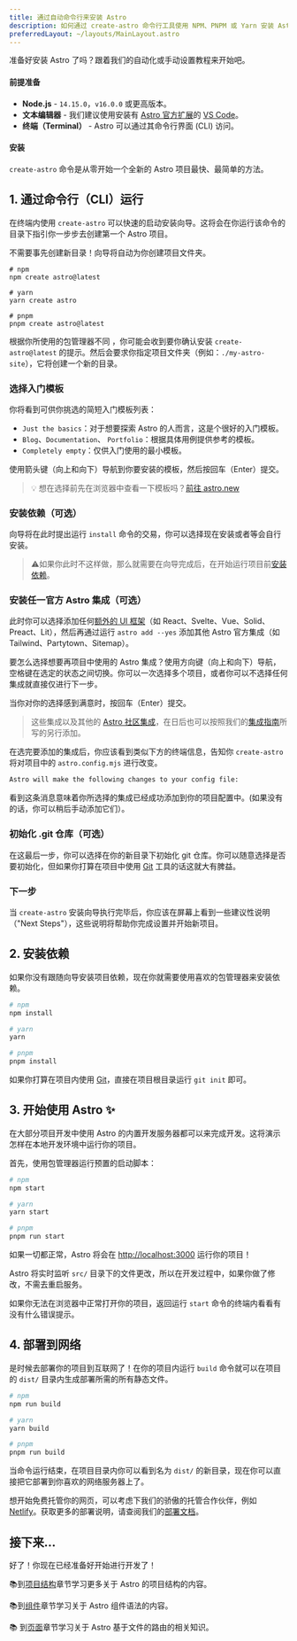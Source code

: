 ```yaml
---
title: 通过自动命令行来安装 Astro
description: 如何通过 create-astro 命令行工具使用 NPM、PNPM 或 Yarn 安装 Astro。
preferredLayout: ~/layouts/MainLayout.astro
---
```


准备好安装 Astro 了吗？跟着我们的自动化或手动设置教程来开始吧。

#### 前提准备

- **Node.js** - `14.15.0`，`v16.0.0` 或更高版本。
- **文本编辑器** - 我们建议使用安装有 [Astro 官方扩展](https://marketplace.visualstudio.com/items?itemName=astro-build.astro-vscode)的 [VS Code](https://code.visualstudio.com/)。
- **终端（Terminal）** - Astro 可以通过其命令行界面 (CLI) 访问。

<InstallGuideTabGroup />

#### 安装

`create-astro` 命令是从零开始一个全新的 Astro 项目最快、最简单的方法。

## 1. 通过命令行（CLI）运行

在终端内使用 `create-astro` 可以快速的启动安装向导。这将会在你运行该命令的目录下指引你一步步去创建第一个 Astro 项目。

不需要事先创建新目录！向导将自动为你创建项目文件夹。
```shell
# npm
npm create astro@latest

# yarn
yarn create astro

# pnpm
pnpm create astro@latest
```

根据你所使用的包管理器不同 ，你可能会收到要你确认安装 `create-astro@latest` 的提示。然后会要求你指定项目文件夹（例如：`./my-astro-site`），它将创建一个新的目录。
### 选择入门模板

你将看到可供你挑选的简短入门模板列表：
  
- `Just the basics`：对于想要探索 Astro 的人而言，这是个很好的入门模板。
- `Blog`、`Documentation`、 `Portfolio`：根据具体用例提供参考的模板。
- `Completely empty`：仅供入门使用的最小模板。

使用箭头键（向上和向下）导航到你要安装的模板，然后按回车（Enter）提交。

> 💡 想在选择前先在浏览器中查看一下模板吗？[前往 astro.new](https://astro.new/)

### 安装依赖（可选）

向导将在此时提出运行 `install` 命令的交易，你可以选择现在安装或者等会自行安装。

> ⚠️如果你此时不这样做，那么就需要在向导完成后，在开始运行项目前[安装依赖](#2-安装依赖)。

### 安装任一官方 Astro 集成（可选）

此时你可以选择添加任何[额外的 UI 框架](/zh-cn/core-concepts/framework-components/)（如 React、Svelte、Vue、Solid、Preact、Lit），然后再通过运行 `astro add --yes` 添加其他 Astro 官方集成（如 Tailwind、Partytown、Sitemap）。

要怎么选择想要再项目中使用的 Astro 集成？使用方向键（向上和向下）导航，空格键在选定的状态之间切换。你可以一次选择多个项目，或者你可以不选择任何集成就直接仅进行下一步。

当你对你的选择感到满意时，按回车（Enter）提交。

> 这些集成以及其他的 [Astro 社区集成](https://astro.build/integrations)，在日后也可以按照我们的[集成指南](/zh-cn/guides/integrations-guide/)所写的另行添加。

在选完要添加的集成后，你应该看到类似下方的终端信息，告知你 `create-astro` 将对项目中的 `astro.config.mjs` 进行改变。

```bash
Astro will make the following changes to your config file:
```

看到这条消息意味着你所选择的集成已经成功添加到你的项目配置中。(如果没有的话，你可以稍后手动添加它们）。

### 初始化 .git 仓库（可选）

在这最后一步，你可以选择在你的新目录下初始化 git 仓库。你可以随意选择是否要初始化，但如果你打算在项目中使用 [Git](https://git-scm.com/) 工具的话这就大有脾益。

### 下一步

当 `create-astro` 安装向导执行完毕后，你应该在屏幕上看到一些建议性说明（"Next Steps"），这些说明将帮助你完成设置并开始新项目。


## 2. 安装依赖

如果你没有跟随向导安装项目依赖，现在你就需要使用喜欢的包管理器来安装依赖。

```bash
# npm
npm install

# yarn
yarn

# pnpm
pnpm install

```

如果你打算在项目内使用 [Git](https://git-scm.com/)，直接在项目根目录运行 `git init` 即可。


## 3. 开始使用 Astro ✨

在大部分项目开发中使用 Astro 的内置开发服务器都可以来完成开发。这将演示怎样在本地开发环境中运行你的项目。

首先，使用包管理器运行预置的启动脚本：

```bash
# npm
npm start

# yarn
yarn start

# pnpm
pnpm run start
```

如果一切都正常，Astro 将会在 [http://localhost:3000](http://localhost:3000) 运行你的项目！


Astro 将实时监听 `src/` 目录下的文件更改，所以在开发过程中，如果你做了修改，不需去重启服务。


如果你无法在浏览器中正常打开你的项目，返回运行 `start` 命令的终端内看看有没有什么错误提示。


## 4. 部署到网络

是时候去部署你的项目到互联网了！在你的项目内运行 `build` 命令就可以在项目的 `dist/` 目录内生成部署所需的所有静态文件。


```bash
# npm
npm run build

# yarn
yarn build

# pnpm
pnpm run build
```

当命令运行结束，在项目目录内你可以看到名为 `dist/` 的新目录，现在你可以直接把它部署到你喜欢的网络服务器上了。

想开始免费托管你的网页，可以考虑下我们的骄傲的托管合作伙伴，例如 [Netlify](https://www.netlify.com/)。获取更多的部署说明，请查阅我们的[部署文档](/zh-cn/guides/deploy/)。


## 接下来...

好了！你现在已经准备好开始进行开发了！

📚到[项目结构](/zh-cn/core-concepts/project-structure/)章节学习更多关于 Astro 的项目结构的内容。

📚到[组件](/zh-cn/core-concepts/astro-components/)章节学习关于 Astro 组件语法的内容。

📚 到[页面](/zh-cn/core-concepts/astro-pages/)章节学习关于 Astro 基于文件的路由的相关知识。

